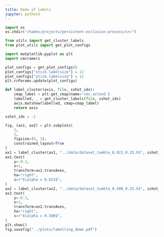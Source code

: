 ```yaml
---
title: Demo of labels
jupyter: python3
---
```


```python
import os
os.chdir("/hades/projects/persistent-exclusion-process/src")

from utils import get_cluster_labels
from plot_utils import get_plot_configs

import matplotlib.pyplot as plt
import cmcrameri

plot_configs = get_plot_configs()
plot_configs["xtick.labelsize"] = 12
plot_configs["ytick.labelsize"] = 12
plt.rcParams.update(plot_configs)

def label_cluster(axis, file, sshot_idx):
    cmap_label = plt.get_cmap(name='cmc.actonS')
    labelled, _ = get_cluster_labels(file, sshot_idx)
    axis.matshow(labelled, cmap=cmap_label)
    return axis
```

```python
sshot_idx = -1

fig, (ax1, ax2) = plt.subplots(
    1,
    2,
    figsize=(6, 3),
    constrained_layout=True
)
ax1 = label_cluster(ax1, "../data/dataset_tumble_0.023_0.25.h5", sshot_idx)
ax1.text(
    y=-0.1,
    x=1,
    transform=ax1.transAxes,
    ha="right",
    s=r"$\alpha = 0.023$",
)
ax2 = label_cluster(ax2, "../data/dataset_tumble_0.500_0.25.h5", sshot_idx)
ax2.text(
    y=-0.1,
    x=1,
    transform=ax2.transAxes,
    ha="right",
    s=r"$\alpha = 0.500$",
)
plt.show()
fig.savefig("../plots/labelling_demo.pdf")
```

